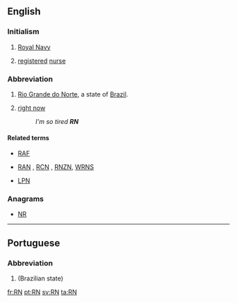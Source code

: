 ==English==

===Initialism===
{{rfc-header|Initialism}}
{{head|en|initialism}}

# {{label|en|UK|military|nautical}} [[Royal Navy]]
# {{label|en|medicine}} [[registered]] [[nurse]]

===Abbreviation===
{{rfc-header|Abbreviation}}
{{head|en|abbreviation}}

# [[Rio Grande do Norte]], a state of [[Brazil]].
# {{lb|en|internet|text messaging}} [[right now]]
#: ''I'm so tired '''RN'''''

====Related terms====
* {{sense|UK military}} [[RAF]]
* {{sense|UK military}} [[RAN]] , [[RCN]] , [[RNZN]], [[WRNS]]
* {{sense|medecine}} [[LPN]]

===Anagrams===
* [[NR#English|NR]]

----

==Portuguese==

===Abbreviation===
{{rfc-header|Abbreviation}}
{{head|pt|abbreviation}}

# {{abbreviation of|Rio Grande do Norte|lang=pt}} (Brazilian state)

[[fr:RN]]
[[pt:RN]]
[[sv:RN]]
[[ta:RN]]